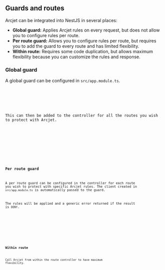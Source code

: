 
## Guards and routes

Arcjet can be integrated into NestJS in several places:

- **Global guard:** Applies Arcjet rules on every request, but does not allow
  you to configure rules per route.
- **Per route guard:** Allows you to configure rules per route, but requires you
  to add the guard to every route and has limited flexibility.
- **Within route:** Requires some code duplication, but allows maximum
  flexibility because you can customize the rules and response.

### Global guard

A global guard can be configured in `src/app.module.ts`.

<SelectableContent client:load syncKey="language" frameworkSwitcher>
  <div slot="TS" slotIdx="1">
    <Code code={GlobalGuardTS} lang="ts" />
  </div>
</SelectableContent>

This can then be added to the controller for all the routes you wish to protect
with Arcjet.

<SelectableContent client:load syncKey="language" frameworkSwitcher>
  <div slot="TS" slotIdx="1">
    <Code code={GlobalGuardRouteTS} lang="ts" />
  </div>
</SelectableContent>

### Per route guard

A per route guard can be configured in the controller for each route you wish to
protect with specific Arcjet rules. The client created in `src/app.module.ts`
is automatically passed to the guard.

The rules will be applied and a generic error returned if the result is `DENY`.

<SelectableContent client:load syncKey="language" frameworkSwitcher>
  <div slot="TS" slotIdx="1">
    <Code code={PerRouteGuard} lang="ts" />
  </div>
</SelectableContent>

### Within route

Call Arcjet from within the route controller to have maximum flexibility.

<SelectableContent client:load syncKey="language" frameworkSwitcher>
  <div slot="TS" slotIdx="1">
    <Code code={WithinRoute} lang="ts" />
  </div>
</SelectableContent>

